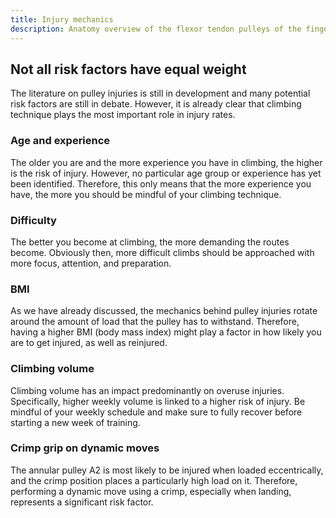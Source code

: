 ```yaml
---
title: Injury mechanics
description: Anatomy overview of the flexor tendon pulleys of the finger
---
```


## Not all risk factors have equal weight

The literature on pulley injuries is still in development and many potential risk factors are still in debate. However, it is already clear that climbing technique plays the most important role in injury rates.

### Age and experience

The older you are and the more experience you have in climbing, the higher is the risk of injury. However, no particular age group or experience has yet been identified. Therefore, this only means that the more experience you have, the more you should be mindful of your climbing technique.

### Difficulty

The better you become at climbing, the more demanding the routes become. Obviously then, more difficult climbs should be approached with more focus, attention, and preparation.

### BMI

As we have already discussed, the mechanics behind pulley injuries rotate around the amount of load that the pulley has to withstand. Therefore, having a higher BMI (body mass index) might play a factor in how likely you are to get injured, as well as reinjured.

### Climbing volume

Climbing volume has an impact predominantly on overuse injuries. Specifically, higher weekly volume is linked to a higher risk of injury. Be mindful of your weekly schedule and make sure to fully recover before starting a new week of training.

### Crimp grip on dynamic moves

The annular pulley A2 is most likely to be injured when loaded eccentrically, and the crimp position places a particularly high load on it. Therefore, performing a dynamic move using a crimp, especially when landing, represents a significant risk factor.
